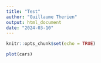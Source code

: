 ```yaml
---
title: "Test"
author: "Guillaume Therien"
output: html_document
date: "2024-03-10"
---
```


```r
knitr::opts_chunk$set(echo = TRUE)
```

```r
plot(cars)
```
